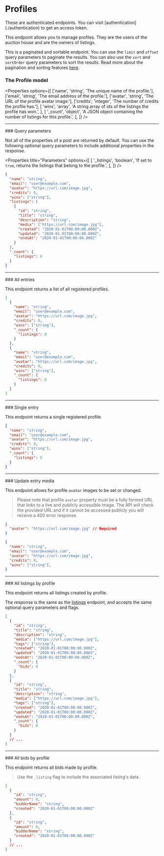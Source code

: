 
# Profiles

<Callout type="warning" emoji="⚠️">
  These are authenticated endpoints. You can visit
  [authentication](./authentication) to get an access token.
</Callout>

This endpoint allows you to manage profiles. They are the users of the auction house and are the owners of listings.

This is a paginated and sortable endpoint. You can use the `limit` and `offset` query parameters to paginate the results. You can also use the `sort` and `sortOrder` query parameters to sort the results. Read more about the pagination and sorting features [here](../pagination-sorting).

### The Profile model

<Properties
  options={[
    ['name', 'string', 'The unique name of the profile.'],
    ['email', 'string', 'The email address of the profile.'],
    ['avatar', 'string', 'The URL of the profile avatar image.'],
    ['credits', 'integer', 'The number of credits the profile has.'],
    [
      'wins',
      'array',
      'A string array of ids of the listings the profile has won.',
    ],
    [
      '_count',
      'object',
      'A JSON object containing the number of listings for this profile.',
    ],
  ]}
/>

<Hr />
### Query parameters

Not all of the properties of a post are returned by default. You can use the following optional query parameters to include additional properties in the response.

<Properties
  title="Parameters"
  options={[
    [
      '_listings',
      'boolean',
      'If set to `true`, returns the listings that belong to the profile.',
    ],
  ]}
/>

```json filename="Example with all optional query parameters"
{
  "name": "string",
  "email": "user@example.com",
  "avatar": "https://url.com/image.jpg",
  "credits": 0,
  "wins": ["string"],
  "listings": [
    {
      "id": "string",
      "title": "string",
      "description": "string",
      "media": ["https://url.com/image.jpg"],
      "created": "2020-01-01T00:00:00.000Z",
      "updated": "2020-01-01T00:00:00.000Z",
      "endsAt": "2020-01-01T00:00:00.000Z"
    }
  ],
  "_count": {
    "listings": 0
  }
}
```

<Hr />
### All entries

<EndpointDetails path="/auction/profiles" />

This endpoint returns a list of all registered profiles.

```json filename="Response"
[
  {
    "name": "string",
    "email": "user@example.com",
    "avatar": "https://url.com/image.jpg",
    "credits": 0,
    "wins": ["string"],
    "_count": {
      "listings": 0
    }
  },
  {
    "name": "string",
    "email": "user@example.com",
    "avatar": "https://url.com/image.jpg",
    "credits": 0,
    "wins": ["string"],
    "_count": {
      "listings": 0
    }
  }
]
```

<Hr />
### Single entry

<EndpointDetails path="/auction/profiles/<name>" />

This endpoint returns a single registered profile.

```json filename="Response"
{
  "name": "string",
  "email": "user@example.com",
  "avatar": "https://url.com/image.jpg",
  "credits": 0,
  "wins": ["string"],
  "_count": {
    "listings": 0
  }
}
```

<Hr />
### Update entry media

<EndpointDetails method="PUT" path="/auction/profiles/<name>/media" />

This endpoint allows for profile `avatar` images to be set or changed.

> Please note that profile `avatar` property must be a fully formed URL that links to a live and publicly accessible image. The API will check the provided URL and if it cannot be accessed publicly you will receive a 400 error response.

```json filename="Request"
{
  "avatar": "https://url.com/image.jpg" // Required
}
```

```json filename="Response"
{
  "name": "string",
  "email": "user@example.com",
  "avatar": "https://url.com/image.jpg",
  "credits": 0,
  "wins": ["string"],
}
```

<Hr />
### All listings by profile

<EndpointDetails path="/auction/profiles/<name>/listings" />

This endpoint returns all listings created by profile.

The response is the same as the [listings](./listings#all-entries) endpoint, and accepts the same optional query parameters and flags.

```json filename="Response"
[
  {
    "id": "string",
    "title": "string",
    "description": "string",
    "media": ["https://url.com/image.jpg"],
    "tags": ["string"],
    "created": "2020-01-01T00:00:00.000Z",
    "updated": "2020-01-01T00:00:00.000Z",
    "endsAt": "2020-01-01T00:00:00.000Z",
    "_count": {
      "bids": 0
    }
  },
  {
    "id": "string",
    "title": "string",
    "description": "string",
    "media": ["https://url.com/image.jpg"],
    "tags": ["string"],
    "created": "2020-01-01T00:00:00.000Z",
    "updated": "2020-01-01T00:00:00.000Z",
    "endsAt": "2020-01-01T00:00:00.000Z",
    "_count": {
      "bids": 0
    }
  }
  // ...
]
```

<Hr />
### All bids by profile

<EndpointDetails path="/auction/profiles/<name>/bids" />

This endpoint returns all bids made by profile.

> Use the `_listing` flag to include the associated listing's data.

```json filename="Response"
[
  {
    "id": "string",
    "amount": 0,
    "bidderName": "string",
    "created": "2020-01-01T00:00:00.000Z"
  },
  {
    "id": "string",
    "amount": 0,
    "bidderName": "string",
    "created": "2020-01-01T00:00:00.000Z"
  }
  // ...
]
```

